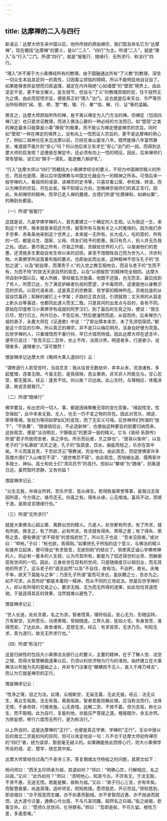 ```yaml
---
---
---
```

title: 达摩禅的二入与四行
---




新语云：达摩大师东来中国以后，他所传授的原始禅宗，我们暂且命名它为“达摩禅”。现在概括“达摩禅”的要义，是以“二入”、“四行”为主。所谓“二入”，就是“理入”与“行入”二门。所谓“四行”，就是“报冤行、随缘行、无所求行、称法行”四行。

“理入”并不离于大小乘佛经所有的教理，由于圆融通达所有“了义教”的教理，深信一切众生本自具足同一的真性，只因客尘烦恼的障碍，所以不能明显地自证自了。如果能够舍除妄想而归真返璞，凝定在内外隔绝“心如墙壁”的“壁观”境界上，由此坚定不变，更不依文解义，妄生枝节，但自与“了义”的教理冥相符契，住于寂然无为之境，由此而契悟宗旨，便是真正的“理入”法门。这也就是后来天台、华严等宗派所标榜的“闻、思、修、慧”“教、理、行、果”“信、解、行、证”等的滥觞。

换言之，达摩大师原始所传的禅，是不离以禅定为入门方法的禅。但禅定（包括四禅八定）也只是求证教理，而进入佛法心要的一种必经的方法而已。如“壁观”之类的禅定最多只能算是小乘“禅观”的极果，而不能认为禅定便是禅宗的宗旨。同时如“壁观”一样在禅定的境界上，没有向上一悟而证入宗旨的，更不是达摩禅的用心了。例如二祖神光在未见达摩以前，已经在香山宴坐八年。既然能够八年宴然静坐，难道就不能片刻“安心”吗？何以他后来又有求乞“安心”法门的一段，而得到达摩大师的启发呢？这便是在禅定中，还必须有向上一悟的明证。因此，后来禅师们常有譬喻，说它如“狮子一滴乳，能迸散八斛驴乳”。

“行入”达摩大师以“四行”而概括大小乘佛学经论的要义，不但为中国禅宗精义的所在，而且也是隋、唐以后中国佛教与中国文化融会为一的精神之所系。可惜后来一般学禅的人，看祖师的语录、读禅宗的史书等，只喜欢看公案、参机锋、转语，而以为禅宗的宗旨，尽在此矣。殊不知错认方向，忽略禅宗祖师们的真正言行。因此，失却禅宗的精神，而早已走入禅的魔境，古德们所谓“杜撰禅和，如麻似粟”，的确到处都是。

（一）所谓“报冤行”

这就是说，凡是学佛学禅的人，首先要建立一个确定的人生观。认为我这一生，来到这个世界，根本就是来偿还欠债，报答所有与我有关之人的冤缘的。因为我们赤手空拳、赤条条地来到这个世界上，本来就一无所有。长大成人，吃的穿的，所有的一切，都是众生、国家、父母、师友们给予的恩惠。我只有负人，别人并无负我之处。因此，要尽我之所有，尽我之所能，贡献给世界的人们，以报谢他们的恩惠，还清我多生累劫自有生命以来的旧债。甚至不惜牺牲自己而为世为人，济世利物。大乘佛学所说首重布施的要点，也即由此而出发。这种精神不但与孔子的“忠恕之道”，以及“躬自厚，而薄责于人”的入世之教互相吻合，而且与老子的“生而不有，为而不恃”的效法天道自然的观念，以及“以德报怨”的精神完全相同。达摩大师自到中国以后，被人所嫉，曾经被五次施毒，他既不还报，也无怨言。最后找到了传人，所愿已达，为了满足妒嫉者仇视的愿望，才中毒而终。这便是他以身教示范的宗风。以现代语来讲，这是真正的宗教家、哲学家的精神所在。苏格拉底的从容自饮毒药；耶稣的被钉上十字架；子路的正其衣冠，引颈就戮；文天祥的从容走上断头台等事迹，也都同此道义而无二致。只是其间的出发点与目的，各有不同。原始在印度修习小乘佛学有成就的阿罗汉们，到了最后的生死之际，便说：“我生已尽，梵行已立，所作已办，不受后有。”然后便溘然而逝，从容而终。后来禅宗六祖的弟子，永嘉大师在《证道歌》中说：“了即业障本来空，未了先须偿宿债。”都是这个宗旨的引申。所以真正的禅宗，并不是只以梅花明月，洁身自好便为究竟。后世学禅的人，只重理悟而不重行持，早已大错而特错。因此达摩大师在遗言中，便早已说过：“至吾灭后二百年，衣止不传，法周沙界。明道者多，行道者少。说理者多，通理者少。”深可慨然！



僧昙琳序记达摩大师《略辨大乘入道四行》云：

“谓修道行人若受苦时，当自念言：我从往昔无数劫中，弃本从末，流浪诸有，多起冤憎，违害无限。今虽无犯，是我宿殃，恶业果熟，非天非人所能见与。甘心忍受，都无冤诉。经云：逢苦不忧。何以故？识达故。此心生时，与理相应，体冤进道，故说言报冤行。”

（二）所谓“随缘行”

佛学要旨，标出世间一切人、事，都是因缘聚散无常的变化现象。“缘起性空，性空缘起”，此中本来无我、无人，也无一仍不变之物的存在。因此对苦乐、顺逆、荣辱等境，皆视为等同如梦如幻的变现，而了无实义可得。后世禅师们所谓的“放下”、“不执著”、“随缘销旧业，不必造新殃”，也便由这种要旨的扼要归纳而来。这些观念，便是“淡泊明志，宁静致远”的更深一层的精义。它与《易经·系辞传》所谓“君子所居而安者，易之序也。所乐而玩者，爻之辞也”，“居易以俟命”，以及老子的“少私寡欲”法天之道，孔子的“饭蔬食，饮水，曲肱而枕之，乐亦在其中矣。不义而富且贵，于吾如浮云”等教诫，完全吻合。由此观念，而促使佛家许多高僧大德们“入山唯恐不深”、“遁世唯恐不密”。由此观念，而培植出道、儒两家许多隐士、神仙、高士和处士们“清风亮节”的高行。但如以“攀缘”为“随缘”，则离道日远，虽然暂时求静，又有何益？

僧昙琳序记云：

“众生无我，并缘业所转。苦乐齐受，皆从缘生。若得胜报荣誉等事，是我过去宿因所感，今方得之。缘尽还无，何喜之有。得失从缘，心无增减。喜风不动，冥顺于道，是故说言随缘行也。”

（三）所谓“无所求行”

就是大乘佛法心超尘累、离群出世的精义。凡是人，处世都有所求。有了所求，就有所欲。换言之，有了所欲，必有所求。有求就有得失、荣辱之患；有了得失、荣辱之患，便有佛说“求不得苦”的苦恼悲忧了。所以孔子也说：“吾未见刚者。”或对曰：“申枨。”子曰：“枨也欲，焉得刚。”如果把孔子所指的这个意义，与佛法的精义衔接并立起来，便可得出“有求皆苦，无欲则刚”的结论了。倘使真正诚心学佛修禅的人，则必有一基本的人生观，认为尽其所有，都是为了偿还宿世的业债，而酬谢现有世间的一切。因此，立身处世在现有的世间，只是随缘度日以销旧业，而无其他的所求了。这与老子的“道法自然”以及“不自伐，故有功。不自矜，故长。夫唯不争，故天下莫能与之争”；乃至孔子所谓“富而可求也，虽执鞭之士，吾亦为之。如不可求，从吾所好”都是本着同一精神，而从不同的立场说法。但是后世学禅的人，却以有所得的交易之心，要求无相、无为而无所得的道果，如此恰恰背道而驰，于是适得其反的效果，当然就难以避免了。

僧昙琳序记云：

“世人长迷，处处贪着，名之为求。智者悟真，理将俗反。安心无为，形随运转。万有斯空，无所愿乐。功德黑暗，常相随逐。三界久居，犹如火宅。有身皆苦，谁得而安。了达此处，故舍诸有，息想无求。经云：有求皆苦，无求乃乐。判知无求，真为道行。故言无所求行也。”

（四）所谓“称法行”

这是归纳性的包括大小乘佛法全部行止的要义。主要的精神，在于了解人空、法空之理，而得大智慧解脱道果以后，仍须以利世济物为行为的准则。始终建立在大乘佛法以布施为先的基础之上，并非专门注重在“榔横担不见人，直入千峰万峰去”，而认为它就是禅宗的正行。

僧昙琳序记云：

“性净之理，目之为法。此理，众相斯空，无染无着，无此无彼。经云：法无众生，离众生垢故。法无有我，离我垢故。智者若能信解此理，应当称法而行。法体无悭，于身命财，行檀舍施，心无吝惜。达解二空，不倚不着。但为去垢，称化众生，而不取相。此为自行，复能利他，亦能庄严菩提之道。檀施既尔，余五亦然。为除妄想，修行六度而无所行，是为称法行。”

以上所说的，这是达摩禅的“正行”，也便是真正学佛、学禅的“正行”。无论中唐以后的南北二宗是如何的异同，但可以肯定地说一句：凡不合于达摩大师初传禅宗的“四行”者，统为误谬，那是毫无疑义的。如果确能依此而修心行，则大小乘佛学所说的戒、定、慧学，统在其中矣。

达摩大师曾经住过禹门千圣寺三天，答复期城太守杨衒之的问题，其原文如下：

杨问师曰：“西天五印师承为祖，其道如何？”师曰：“明佛心宗，行解相应，名之曰祖。”又问：“此外如何？”师曰：“须明他心，知其今古。不厌有无，于法无取。不贤不愚，无迷无悟。若能是解，故称为祖。”又曰：“弟子归心三宝，亦有年矣。而智慧昏蒙，尚迷真理。适听师言，罔知攸措。愿师慈悲，开示宗旨。”师知恳到，即说偈曰：“亦不观恶而生嫌，亦不劝善而勤措。亦不舍智而近愚，亦不抛迷而就悟。达大道兮过量，通佛心兮出度。不与凡圣同躔，超然名之曰祖。”衒之闻偈，悲善交并。曰：“愿师久住世间，化导群有。”师曰：“吾即逝矣，不可久留。根性万差，多逢患难。”